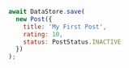 ```js
await DataStore.save(
  new Post({
    title: 'My First Post',
    rating: 10,
    status: PostStatus.INACTIVE
  })
);
```

